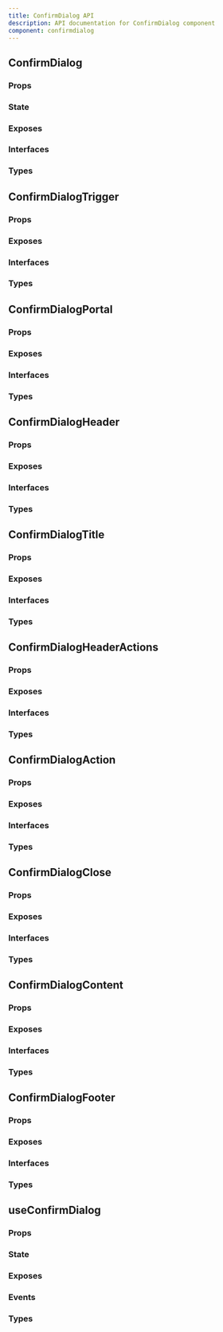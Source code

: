 ```yaml
---
title: ConfirmDialog API
description: API documentation for ConfirmDialog component
component: confirmdialog
---
```


## ConfirmDialog

### Props

<DocTable name="ConfirmDialog" category="api" type="props" />

### State

<DocTable name="ConfirmDialog" category="api" type="state" />

### Exposes

<DocTable name="ConfirmDialog" category="api" type="exposes" />

### Interfaces

<DocTable name="ConfirmDialog" category="api" type="interfaces" />

### Types

<DocTable name="ConfirmDialog" category="api" type="types" />

## ConfirmDialogTrigger

### Props

<DocTable name="ConfirmDialogTrigger" category="api" type="props" />

### Exposes

<DocTable name="ConfirmDialogTrigger" category="api" type="exposes" />

### Interfaces

<DocTable name="ConfirmDialogTrigger" category="api" type="interfaces" />

### Types

<DocTable name="ConfirmDialogTrigger" category="api" type="types" />

## ConfirmDialogPortal

### Props

<DocTable name="ConfirmDialogPortal" category="api" type="props" />

### Exposes

<DocTable name="ConfirmDialogPortal" category="api" type="exposes" />

### Interfaces

<DocTable name="ConfirmDialogPortal" category="api" type="interfaces" />

### Types

<DocTable name="ConfirmDialogPortal" category="api" type="types" />

## ConfirmDialogHeader

### Props

<DocTable name="ConfirmDialogHeader" category="api" type="props" />

### Exposes

<DocTable name="ConfirmDialogHeader" category="api" type="exposes" />

### Interfaces

<DocTable name="ConfirmDialogHeader" category="api" type="interfaces" />

### Types

<DocTable name="ConfirmDialogHeader" category="api" type="types" />

## ConfirmDialogTitle

### Props

<DocTable name="ConfirmDialogTitle" category="api" type="props" />

### Exposes

<DocTable name="ConfirmDialogTitle" category="api" type="exposes" />

### Interfaces

<DocTable name="ConfirmDialogTitle" category="api" type="interfaces" />

### Types

<DocTable name="ConfirmDialogTitle" category="api" type="types" />

## ConfirmDialogHeaderActions

### Props

<DocTable name="ConfirmDialogHeaderActions" category="api" type="props" />

### Exposes

<DocTable name="ConfirmDialogHeaderActions" category="api" type="exposes" />

### Interfaces

<DocTable name="ConfirmDialogHeaderActions" category="api" type="interfaces" />

### Types

<DocTable name="ConfirmDialogHeaderActions" category="api" type="types" />

## ConfirmDialogAction

### Props

<DocTable name="ConfirmDialogAction" category="api" type="props" />

### Exposes

<DocTable name="ConfirmDialogAction" category="api" type="exposes" />

### Interfaces

<DocTable name="ConfirmDialogAction" category="api" type="interfaces" />

### Types

<DocTable name="ConfirmDialogAction" category="api" type="types" />

## ConfirmDialogClose

### Props

<DocTable name="ConfirmDialogClose" category="api" type="props" />

### Exposes

<DocTable name="ConfirmDialogClose" category="api" type="exposes" />

### Interfaces

<DocTable name="ConfirmDialogClose" category="api" type="interfaces" />

### Types

<DocTable name="ConfirmDialogClose" category="api" type="types" />

## ConfirmDialogContent

### Props

<DocTable name="ConfirmDialogContent" category="api" type="props" />

### Exposes

<DocTable name="ConfirmDialogContent" category="api" type="exposes" />

### Interfaces

<DocTable name="ConfirmDialogContent" category="api" type="interfaces" />

### Types

<DocTable name="ConfirmDialogContent" category="api" type="types" />

## ConfirmDialogFooter

### Props

<DocTable name="ConfirmDialogFooter" category="api" type="props" />

### Exposes

<DocTable name="ConfirmDialogFooter" category="api" type="exposes" />

### Interfaces

<DocTable name="ConfirmDialogFooter" category="api" type="interfaces" />

### Types

<DocTable name="ConfirmDialogFooter" category="api" type="types" />

## useConfirmDialog

### Props

<DocTable name="useConfirmDialog" category="api" type="props" />

### State

<DocTable name="useConfirmDialog" category="api" type="state" />

### Exposes

<DocTable name="useConfirmDialog" category="api" type="exposes" />

### Events

<DocTable name="useConfirmDialog" category="api" type="events" />

### Types

<DocTable name="useConfirmDialog" category="api" type="types" />
